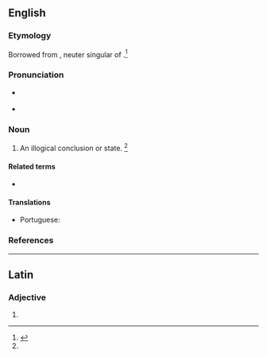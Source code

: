 ==English==

===Etymology===
Borrowed from {{bor|en|la|absurdum}}, neuter singular of {{m|la|absurdus||discordant, harsh}}.<ref name=SOED>{{R:SOED5|page=10}}</ref>

===Pronunciation===
* {{a|RP}} {{IPA|en|/əbˈsɝːd.m̩/}}
* {{a|RP}} {{IPA|en|/æbˈsɝd.m̩/|/əbˈsɝd.m̩/}}

===Noun===
{{en-noun|absurda}}

# An illogical conclusion or state. {{defdate|First attested in the mid 19<sup>th</sup> century.}}<ref name=SOED/>

====Related terms====
* {{l|en|reductio ad absurdum}}

====Translations====
{{trans-top|illogical conclusion or state}}
* Portuguese: {{t+|pt|absurdo|m}}
{{trans-mid}}
{{trans-bottom}}

===References===
<references/>

----

==Latin==

===Adjective===
{{la-adj-form|absurdum}}

# {{inflection of|la|absurdus||nom//acc//voc|n|s|;|acc|m|s}}